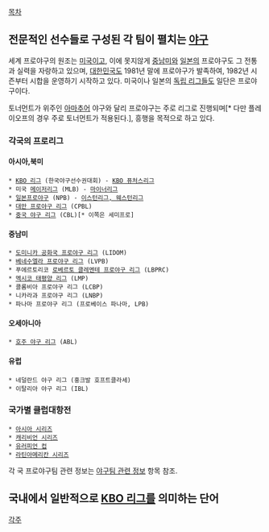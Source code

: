 [[목차]]
== 전문적인 선수들로 구성된 각 팀이 펼치는 [[야구]] ==
세계 프로야구의 원조는 [[미국]]이고, 이에 못지않게 [[중남미]]와 [[일본]]의 프로야구도 그 전통과 실력을 자랑하고 있으며, [[대한민국]]도 1981년 말에 프로야구가 발족하여, 1982년 시즌부터 시합을 운영하기 시작하고 있다. 미국이나 일본의 [[독립 리그]]들도 일단은 프로야구이다.

토너먼트가 위주인 [[아마추어]] 야구와 달리 프로야구는 주로 리그로 진행되며[* 다만 플레이오프의 경우 주로 토너먼트가 적용된다.], 흥행을 목적으로 하고 있다.

=== 각국의 프로리그 ===
==== 아시아,북미 ====
 * [[KBO 리그]] (한국야구선수권대회) - [[KBO 퓨처스리그]]
 * 미국 [[메이저리그]] (MLB) - [[마이너리그]]
 * [[일본프로야구]] (NPB) - [[일본프로야구/2군|이스턴리그, 웨스턴리그]]
 * [[대만 프로야구 리그]] (CPBL)
 * [[중국 야구 리그]] (CBL)[* 이쪽은 세미프로]
==== 중남미 ====
 * [[도미니카 공화국 프로야구 리그]] (LIDOM)
 * [[베네수엘라 프로야구 리그]] (LVPB)
 * 푸에르토리코 [[로베르토 클레멘테 프로야구 리그]] (LBPRC)
 * [[멕시코 태평양 리그]] (LMP)
 * 콜롬비아 프로야구 리그 (LCBP)
 * 니카라과 프로야구 리그 (LNBP)
 * 파나마 프로야구 리그 (프로베이스 파나마, LPB)
==== 오세아니아 ====
 * [[호주 야구 리그]] (ABL)
==== 유럽 ====
 * 네덜란드 야구 리그 (홍크발 호프트클라세)
 * 이탈리아 야구 리그 (IBL)

=== 국가별 클럽대항전 ===
 * [[아시아 시리즈]]
 * [[캐리비언 시리즈]]
 * [[유러피언 컵]]
 * [[라틴아메리칸 시리즈]]

각 국 프로야구팀 관련 정보는 [[야구팀 관련 정보]] 항목 참조.

== 국내에서 일반적으로 [[KBO 리그]]를 의미하는 단어 ==

[[각주]]
